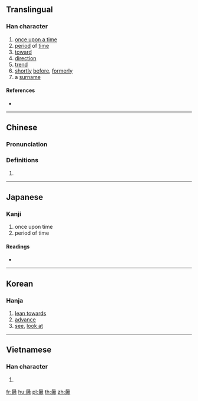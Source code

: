 {{also|向}}
==Translingual==

===Han character===
{{Han char|rn=72|rad=日|as=13|sn=17|four=60227|canj=AVHL|ids=⿱日鄉}}

# [[once upon a time]]
# [[period]] of [[time]]
# [[toward]]
# [[direction]]
# [[trend]]
# [[shortly]] [[before]], [[formerly]]
# a [[surname]]

====References====
* {{Han ref|kx=0500.270|dkj=14195|dj=0870.180|hdz=21534.210|uh=66CF|ud=26319|bh=E9B8|bd=59832}}

----

==Chinese==
{{zh-forms|s=向}}

===Pronunciation===
{{zh-pron
|m=xiǎng,xiàng
|c=hoeng3
|mc=y
|oc=y
|ma=
|cat=adv,prep,n,pn
}}

===Definitions===
# {{rfdef|lang=zh}}

----

==Japanese==

===Kanji===
{{ja-kanji|grade=|rs=日13}}

# once upon time
# period of time

====Readings====
* {{ja-readings|on=[[きょう]] (kyō), [[こう]] (kō), [[しょう]] (shō)|kun=[[さきに]] (sakini)}}

----

==Korean==

===Hanja===
{{ko-hanja|hangeul=[[향]], [[상]]|rv=hyang, sang|mr=hyang, sang}}

# [[lean towards]]
# [[advance]]
# [[see]], [[look at]]

----

==Vietnamese==

===Han character===
{{vi-hantu|[[hướng]]|rs=日13}}

# {{defn|lang=vi|sort=日13}}

[[fr:曏]]
[[hu:曏]]
[[pl:曏]]
[[th:曏]]
[[zh:曏]]